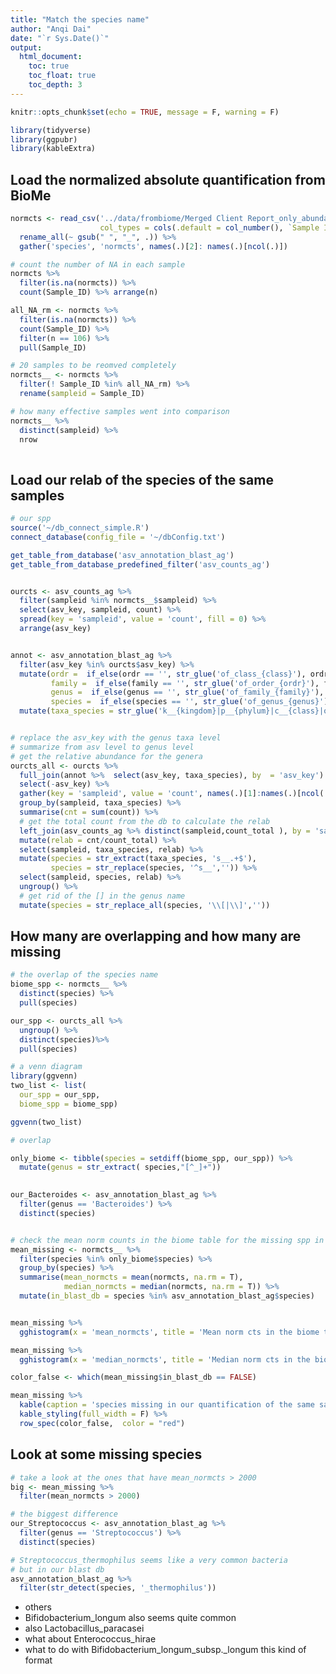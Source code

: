 ```yaml
---
title: "Match the species name"
author: "Anqi Dai"
date: "`r Sys.Date()`"
output:
  html_document:
    toc: true
    toc_float: true
    toc_depth: 3
---
```


```r
knitr::opts_chunk$set(echo = TRUE, message = F, warning = F)
```

```r
library(tidyverse)
library(ggpubr)
library(kableExtra)
```

## Load the normalized absolute quantification from BioMe

```r
normcts <- read_csv('../data/frombiome/Merged Client Report_only_abundance.csv', 
                    col_types = cols(.default = col_number(), `Sample ID` = col_character())) %>% 
  rename_all(~ gsub(" ", "_", .)) %>% 
  gather('species', 'normcts', names(.)[2]: names(.)[ncol(.)])
```


```r
# count the number of NA in each sample
normcts %>% 
  filter(is.na(normcts)) %>% 
  count(Sample_ID) %>% arrange(n)

all_NA_rm <- normcts %>% 
  filter(is.na(normcts)) %>% 
  count(Sample_ID) %>% 
  filter(n == 106) %>% 
  pull(Sample_ID)

# 20 samples to be reomved completely
normcts__ <- normcts %>% 
  filter(! Sample_ID %in% all_NA_rm) %>% 
  rename(sampleid = Sample_ID)

# how many effective samples went into comparison 
normcts__ %>% 
  distinct(sampleid) %>% 
  nrow
  
```

## Load our relab of the species of the same samples

```r
# our spp
source('~/db_connect_simple.R')
connect_database(config_file = '~/dbConfig.txt')

get_table_from_database('asv_annotation_blast_ag')
get_table_from_database_predefined_filter('asv_counts_ag')


ourcts <- asv_counts_ag %>% 
  filter(sampleid %in% normcts__$sampleid) %>% 
  select(asv_key, sampleid, count) %>% 
  spread(key = 'sampleid', value = 'count', fill = 0) %>% 
  arrange(asv_key)  


annot <- asv_annotation_blast_ag %>% 
  filter(asv_key %in% ourcts$asv_key) %>% 
  mutate(ordr =  if_else(ordr == '', str_glue('of_class_{class}'), ordr),
         family =  if_else(family == '', str_glue('of_order_{ordr}'), family),
         genus =  if_else(genus == '', str_glue('of_family_{family}'), genus),
         species =  if_else(species == '', str_glue('of_genus_{genus}'), species)) %>% 
  mutate(taxa_species = str_glue('k__{kingdom}|p__{phylum}|c__{class}|o__{ordr}|f__{family}|g__{genus}|s__{species}'))


# replace the asv_key with the genus taxa level
# summarize from asv level to genus level
# get the relative abundance for the genera
ourcts_all <- ourcts %>% 
  full_join(annot %>%  select(asv_key, taxa_species), by  = 'asv_key') %>% 
  select(-asv_key) %>% 
  gather(key = 'sampleid', value = 'count', names(.)[1]:names(.)[ncol(.) - 1]) %>% 
  group_by(sampleid, taxa_species) %>% 
  summarise(cnt = sum(count)) %>% 
  # get the total count from the db to calculate the relab
  left_join(asv_counts_ag %>% distinct(sampleid,count_total ), by = 'sampleid') %>% 
  mutate(relab = cnt/count_total) %>% 
  select(sampleid, taxa_species, relab) %>% 
  mutate(species = str_extract(taxa_species, 's__.+$'),
         species = str_replace(species, '^s__','')) %>% 
  select(sampleid, species, relab) %>% 
  ungroup() %>% 
  # get rid of the [] in the genus name
  mutate(species = str_replace_all(species, '\\[|\\]',''))
```

## How many are overlapping and how many are missing

```r
# the overlap of the species name
biome_spp <- normcts__ %>% 
  distinct(species) %>% 
  pull(species)

our_spp <- ourcts_all %>% 
  ungroup() %>% 
  distinct(species)%>%  
  pull(species)

# a venn diagram
library(ggvenn)
two_list <- list(
  our_spp = our_spp,
  biome_spp = biome_spp)

ggvenn(two_list)
```


```r
# overlap

only_biome <- tibble(species = setdiff(biome_spp, our_spp)) %>% 
  mutate(genus = str_extract( species,"[^_]+"))
  

our_Bacteroides <- asv_annotation_blast_ag %>% 
  filter(genus == 'Bacteroides') %>% 
  distinct(species)


# check the mean norm counts in the biome table for the missing spp in our counts
mean_missing <- normcts__ %>% 
  filter(species %in% only_biome$species) %>% 
  group_by(species) %>% 
  summarise(mean_normcts = mean(normcts, na.rm = T),
            median_normcts = median(normcts, na.rm = T)) %>% 
  mutate(in_blast_db = species %in% asv_annotation_blast_ag$species)


mean_missing %>% 
  gghistogram(x = 'mean_normcts', title = 'Mean norm cts in the biome table of the spp that is missing in our cts table') 

mean_missing %>% 
  gghistogram(x = 'median_normcts', title = 'Median norm cts in the biome table of the spp that is missing in our cts table') 

color_false <- which(mean_missing$in_blast_db == FALSE)

mean_missing %>% 
  kable(caption = 'species missing in our quantification of the same samples') %>% 
  kable_styling(full_width = F) %>%
  row_spec(color_false,  color = "red")

```

## Look at some missing species

```r
# take a look at the ones that have mean_normcts > 2000
big <- mean_missing %>% 
  filter(mean_normcts > 2000)
```


```r
# the biggest difference 
our_Streptococcus <- asv_annotation_blast_ag %>% 
  filter(genus == 'Streptococcus') %>% 
  distinct(species)

# Streptococcus_thermophilus seems like a very common bacteria
# but in our blast db
asv_annotation_blast_ag %>% 
  filter(str_detect(species, '_thermophilus'))
```


- others
- Bifidobacterium_longum also seems quite common
- also Lactobacillus_paracasei
- what about Enterococcus_hirae 
- what to do with Bifidobacterium_longum_subsp._longum	 this kind of format


